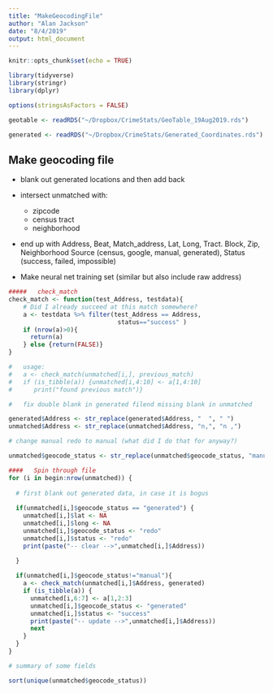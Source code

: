 ```yaml
---
title: "MakeGeocodingFile"
author: "Alan Jackson"
date: "8/4/2019"
output: html_document
---
```


```r
knitr::opts_chunk$set(echo = TRUE)

library(tidyverse)
library(stringr)
library(dplyr)

options(stringsAsFactors = FALSE)

geotable <- readRDS("~/Dropbox/CrimeStats/GeoTable_19Aug2019.rds")

generated <- readRDS("~/Dropbox/CrimeStats/Generated_Coordinates.rds")

```

## Make geocoding file

  * blank out generated locations and then add back
   
  * intersect unmatched with:
      + zipcode
      + census tract
      + neighborhood
  * end up with Address, Beat, Match_address, Lat, Long, Tract. Block, Zip, Neighborhood
     Source (census, google, manual, generated), Status (success, failed, impossible)
     
  * Make neural net training set (similar but also include raw address)


```r

#####   check_match
check_match <- function(test_Address, testdata){
    # Did I already succeed at this match somewhere?
    a <- testdata %>% filter(test_Address == Address,
                              status=="success" )
    if (nrow(a)>0){
      return(a)
    } else {return(FALSE)}
}

#   usage:
#   a <- check_match(unmatched[i,], previous_match)
#   if (is_tibble(a)) {unmatched[i,4:10] <- a[1,4:10]
#      print("found previous match")}

#   fix double blank in generated filend missing blank in unmatched

generated$Address <- str_replace(generated$Address, "  ", " ")
unmatched$Address <- str_replace(unmatched$Address, "n,", "n ,")

# change manual redo to manual (what did I do that for anyway?)

unmatched$geocode_status <- str_replace(unmatched$geocode_status, "manual redo", "manual")

####   Spin through file
for (i in begin:nrow(unmatched)) {
  
  # first blank out generated data, in case it is bogus
  
  if(unmatched[i,]$geocode_status == "generated") {
    unmatched[i,]$lat <- NA
    unmatched[i,]$long <- NA
    unmatched[i,]$geocode_status <- "redo"
    unmatched[i,]$status <- "redo"
    print(paste("-- clear -->",unmatched[i,]$Address))
    
  }

  if(unmatched[i,]$geocode_status!="manual"){ 
    a <- check_match(unmatched[i,]$Address, generated)
    if (is_tibble(a)) {
      unmatched[i,6:7] <- a[1,2:3]
      unmatched[i,]$geocode_status <- "generated"
      unmatched[i,]$status <- "success"
      print(paste("-- update -->",unmatched[i,]$Address))
      next
    }
  }
}

# summary of some fields

sort(unique(unmatched$geocode_status))

```

